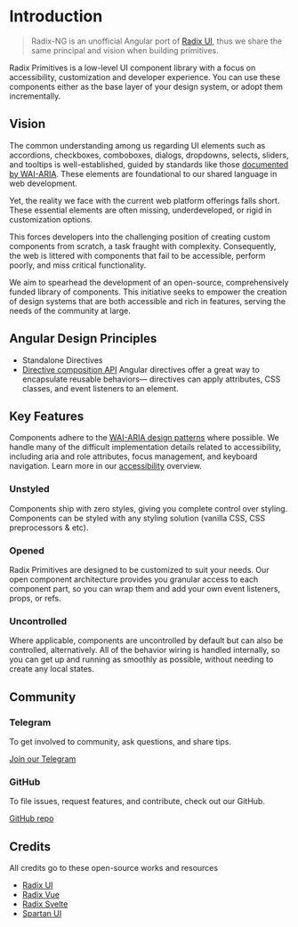 
<Meta
    title="Overview/Introduction"
/>

# Introduction

> Radix-NG is an unofficial Angular port of [Radix UI](https://www.radix-ui.com/), thus we share the same principal and vision when building primitives.

Radix Primitives is a low-level UI component library with a focus on accessibility, customization and developer experience. You can use these components either as the base layer of your design system, or adopt them incrementally.


## Vision

The common understanding among us regarding UI elements such as accordions, checkboxes, comboboxes, dialogs, dropdowns, selects, sliders, and tooltips is well-established, guided by standards like those [documented by WAI-ARIA](https://www.w3.org/TR/wai-aria-practices/#aria_ex). These elements are foundational to our shared language in web development.

Yet, the reality we face with the current web platform offerings falls short. These essential elements are often missing, underdeveloped, or rigid in customization options.

This forces developers into the challenging position of creating custom components from scratch, a task fraught with complexity. Consequently, the web is littered with components that fail to be accessible, perform poorly, and miss critical functionality.

We aim to spearhead the development of an open-source, comprehensively funded library of components. This initiative seeks to empower the creation of design systems that are both accessible and rich in features, serving the needs of the community at large.

## Angular Design Principles

- Standalone Directives
- [Directive composition API](https://angular.dev/guide/directives/directive-composition-api)
Angular directives offer a great way to encapsulate reusable behaviors— directives can apply attributes, CSS classes, and event listeners to an element.


## Key Features

Components adhere to the [WAI-ARIA design patterns](https://www.w3.org/TR/wai-aria-practices-1.2) where possible. We handle many of the difficult implementation details related to accessibility, including aria and role attributes, focus management, and keyboard navigation. Learn more in our [accessibility](./accessibility) overview.

### Unstyled

Components ship with zero styles, giving you complete control over styling. Components can be styled with any styling solution (vanilla CSS, CSS preprocessors & etc).

### Opened

Radix Primitives are designed to be customized to suit your needs. Our open component architecture provides you granular access to each component part, so you can wrap them and add your own event listeners, props, or refs.

### Uncontrolled

Where applicable, components are uncontrolled by default but can also be controlled, alternatively. All of the behavior wiring is handled internally, so you can get up and running as smoothly as possible, without needing to create any local states.

## Community

### Telegram
To get involved to community, ask questions, and share tips.

[Join our Telegram](https://t.me/radixng)

### GitHub
To file issues, request features, and contribute, check out our GitHub.

[GitHub repo](https://github.com/radix-ng/primitives)

## Credits

All credits go to these open-source works and resources

- [Radix UI](https://radix-ui.com)
- [Radix Vue](https://radix-vue.com)
- [Radix Svelte](https://radix-svelte.com)
- [Spartan UI](https://www.spartan.ng/)
